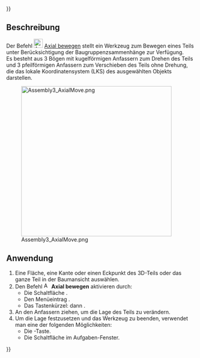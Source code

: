 {{UnfinishedDocu{{#translation:}}}}
<languages/>

{{Docnav/de
|[[Assembly3_MovePart/de|Teil bewegen]]
|[[Assembly3_QuickMove/de|Schnelles Bewegen]]
|[[Assembly3_Workbench/de|Assembly3]]
|IconL=Assembly_Move.svg‎‎
|IconR=Assembly_QuickMove.svg‎‎
|IconC=Assembly3_workbench_icon.svg
}}

{{GuiCommand/de
|Name=Assembly3 AxialMove
|Name/de=Assembly3 AxialBewegen
|Icon=Assembly_AxialMove.svg
|MenuLocation=Assembly3 → Axial move part
|Workbenches=[[Assembly3_Workbench/de|Assembly3]]
|Shortcut={{KEY|A}} dann {{KEY|A}}
}}

== Beschreibung ==

Der Befehl [[Image:Assembly_AxialMove.svg |24px]] [[Assembly3_AxialMove|Axial bewegen]] stellt ein Werkzeug zum Bewegen eines Teils unter Berücksichtigung der Baugruppenzsammenhänge zur Verfügung. </br> Es besteht aus 3 Bögen mit kugelförmigen Anfassern zum Drehen des Teils und 3 pfeilförmigen Anfassern zum Verschieben des Teils ohne Drehung, die das lokale Koordinatensystem (LKS) des ausgewählten Objekts darstellen.

[[Image:Assembly3_AxialMove.png|400px]]

== Anwendung ==

# Eine Fläche, eine Kante oder einen Eckpunkt des 3D-Teils oder das ganze Teil in der Baumansicht auswählen.
# Den Befehl [[Image:Assembly_AxialMove.svg|16px]] '''Axial bewegen''' aktivieren durch:
#* Die Schaltfläche {{Button|[[Image:Assembly_AxialMove.svg|16px]] [[Assembly3_AxialMove/de|Axial bewegen]]}}.
#* Den Menüeintrag {{MenuCommand|Assembly3 → [[Image:Assembly_AxialMove.svg|16px]] Axial bewegen}}.
#* Das Tastenkürzel: {{KEY|A}} dann {{KEY|A}}.
# An den Anfassern ziehen, um die Lage des Teils zu verändern.
# Um die Lage festzusetzen und das Werkzeug zu beenden, verwendet man eine der folgenden Möglichkeiten:
#* Die {{KEY|Esc}}-Taste.
#* Die Schaltfläche {{Button|OK}} im Aufgaben-Fenster.


{{Docnav/de
|[[Assembly3_MovePart/de|Teil bewegen]]
|[[Assembly3_QuickMove/de|Schnelles Bewegen]]
|[[Assembly3_Workbench/de|Assembly3]]
|IconL=Assembly_Move.svg‎‎
|IconR=Assembly_QuickMove.svg‎‎
|IconC=Assembly3_workbench_icon.svg
}}

{{Userdocnavi{{#translation:}}}}